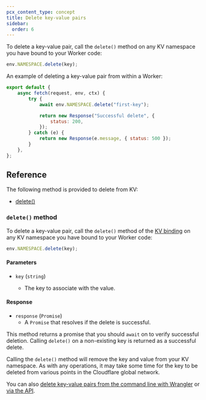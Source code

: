 ```yaml
---
pcx_content_type: concept
title: Delete key-value pairs
sidebar:
  order: 6
---
```



To delete a key-value pair, call the `delete()` method on any <GlossaryTooltip term="KV namespace">KV namespace</GlossaryTooltip> you have bound to your Worker code:

```js
env.NAMESPACE.delete(key);
```

An example of deleting a key-value pair from within a Worker:

```js
export default {
	async fetch(request, env, ctx) {
		try {
			await env.NAMESPACE.delete("first-key");

			return new Response("Successful delete", {
				status: 200,
			});
		} catch (e) {
			return new Response(e.message, { status: 500 });
		}
	},
};
```

## Reference

The following method is provided to delete from KV:

- [delete()](#delete-method)

### `delete()` method

To delete a key-value pair, call the `delete()` method of the [KV binding](/kv/reference/kv-bindings/) on any KV namespace you have bound to your Worker code:

```js
env.NAMESPACE.delete(key);
```

#### Parameters

- `key` (`string`)

  - The key to associate with the value.

#### Response

- `response` (`Promise`)
  - A `Promise` that resolves if the delete is successful.

This method returns a promise that you should `await` on to verify successful deletion. Calling `delete()` on a non-existing key is returned as a successful delete.

Calling the `delete()` method will remove the key and value from your KV namespace. As with any operations, it may take some time for the key to be deleted from various points in the Cloudflare global network.

You can also [delete key-value pairs from the command line with Wrangler](/kv/reference/kv-commands/#delete) or [via the API](/api/operations/workers-kv-namespace-delete-key-value-pair).
